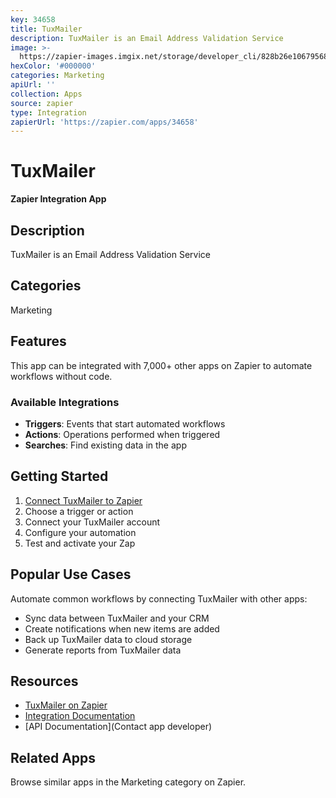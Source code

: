 ```yaml
---
key: 34658
title: TuxMailer
description: TuxMailer is an Email Address Validation Service
image: >-
  https://zapier-images.imgix.net/storage/developer_cli/828b26e10679568ec7c1f4f7f733c6eb_4.png?auto=format%2Ccompress&ixlib=python-3.0.0&q=50
hexColor: '#000000'
categories: Marketing
apiUrl: ''
collection: Apps
source: zapier
type: Integration
zapierUrl: 'https://zapier.com/apps/34658'
---
```

# TuxMailer

**Zapier Integration App**

## Description

TuxMailer is an Email Address Validation Service

## Categories

Marketing

## Features

This app can be integrated with 7,000+ other apps on Zapier to automate workflows without code.

### Available Integrations

- **Triggers**: Events that start automated workflows
- **Actions**: Operations performed when triggered
- **Searches**: Find existing data in the app

## Getting Started

1. [Connect TuxMailer to Zapier](https://zapier.com/apps/34658)
2. Choose a trigger or action
3. Connect your TuxMailer account
4. Configure your automation
5. Test and activate your Zap

## Popular Use Cases

Automate common workflows by connecting TuxMailer with other apps:

- Sync data between TuxMailer and your CRM
- Create notifications when new items are added
- Back up TuxMailer data to cloud storage
- Generate reports from TuxMailer data

## Resources

- [TuxMailer on Zapier](https://zapier.com/apps/34658)
- [Integration Documentation](https://zapier.com/apps/34658/integrations)
- [API Documentation](Contact app developer)

## Related Apps

Browse similar apps in the Marketing category on Zapier.
